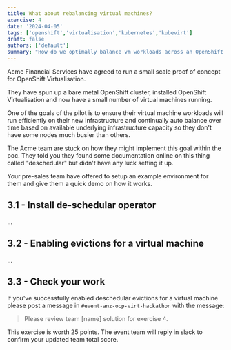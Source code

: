 ```yaml
---
title: What about rebalancing virtual machines?
exercise: 4
date: '2024-04-05'
tags: ['openshift','virtualisation','kubernetes','kubevirt']
draft: false
authors: ['default']
summary: "How do we optimally balance vm workloads across an OpenShift cluster?"
---
```


Acme Financial Services have agreed to run a small scale proof of concept for OpenShift Virtualisation.

They have spun up a bare metal OpenShift cluster, installed OpenShift Virtualisation and now have a small number of virtual machines running.

One of the goals of the pilot is to ensure their virtual machine workloads will run efficiently on their new infrastructure and continually auto balance over time based on available underlying infrastructure capacity so they don't have some nodes much busier than others.

The Acme team are stuck on how they might implement this goal within the poc. They told you they found some documentation online on this thing called "deschedular" but didn't have any luck setting it up.

Your pre-sales team have offered to setup an example environment for them and give them a quick demo on how it works.


## 3.1 - Install de-schedular operator

...

## 3.2 - Enabling evictions for a virtual machine

...

## 3.3 - Check your work

If you've successfully enabled deschedular evictions for a virtual machine please post a message in `#event-anz-ocp-virt-hackathon` with the message:

> Please review team [name] solution for exercise 4.

This exercise is worth 25 points. The event team will reply in slack to confirm your updated team total score.
